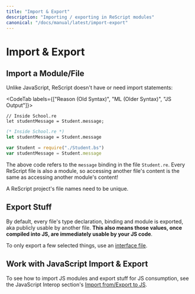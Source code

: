 ```yaml
---
title: "Import & Export"
description: "Importing / exporting in ReScript modules"
canonical: "/docs/manual/latest/import-export"
---
```


# Import & Export

## Import a Module/File

Unlike JavaScript, ReScript doesn't have or need import statements:

<CodeTab labels={["Reason (Old Syntax)", "ML (Older Syntax)", "JS Output"]}>

```re
// Inside School.re
let studentMessage = Student.message;
```

```ml
(* Inside School.re *)
let studentMessage = Student.message
```

```js
var Student = require("./Student.bs")
var studentMessage = Student.message
```

</CodeTab>

The above code refers to the `message` binding in the file `Student.re`. Every ReScript file is also a module, so accessing another file's content is the same as accessing another module's content!

A ReScript project's file names need to be unique.

## Export Stuff

By default, every file's type declaration, binding and module is exported, aka publicly usable by another file. **This also means those values, once compiled into JS, are immediately usable by your JS code**.

To only export a few selected things, use an [interface file](module.md#signatures).

## Work with JavaScript Import & Export

To see how to import JS modules and export stuff for JS consumption, see the JavaScript Interop section's [Import from/Export to JS](import-from-export-to-js.md).
